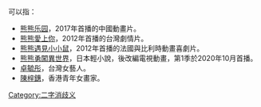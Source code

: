 '''{{PAGENAME}}'''可以指：
* [[熊熊乐园|熊熊乐园]]，2017年首播的中國動畫片。
* [[熊熊愛上你|熊熊愛上你]]，2012年首播的台灣劇情片。
* [[熊熊遇見小小鼠|熊熊遇見小小鼠]]，2012年首播的法國與比利時動畫喜劇片。
* [[熊熊勇闖異世界|熊熊勇闖異世界]]，日本輕小說，後改編電視動畫，第1季於2020年10月首播。
* [[卓毓彤|卓毓彤]]，台灣女藝人。
* [[陳梓鏸|陳梓鏸]]，香港青年女畫家。

[[Category:二字消歧义|Category:二字消歧义]]